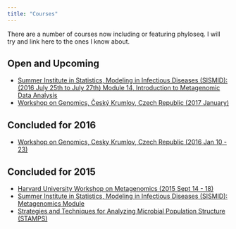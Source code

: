 ```yaml
---
title: "Courses"
---
```


There are a number of courses now including or featuring phyloseq. I will try and link here to the ones I know about.

## Open and Upcoming

- [Summer Institute in Statistics, Modeling in Infectious Diseases (SISMID): (2016 July 25th to July 27th) Module 14, Introduction to Metagenomic Data Analysis](http://www.biostat.washington.edu/suminst/sismid2016/modules/MD1614)
- [Workshop on Genomics, Český Krumlov, Czech Republic (2017 January)](http://evomics.org/workshops/workshop-on-genomics/)

## Concluded for 2016

- [Workshop on Genomics, Cesky Krumlov, Czech Republic (2016 Jan 10 - 23)](http://evomics.org/workshops/workshop-on-genomics/2016-workshop-on-genomics-cesky-krumlov/)

## Concluded for 2015

- [Harvard University Workshop on Metagenomics (2015 Sept 14 - 18)](http://evomics.org/workshops/harvard-university-workshops/2015-harvard-university-workshop-on-metagenomics/)
- [Summer Institute in Statistics, Modeling in Infectious Diseases (SISMID): Metagenomics Module](http://www.biostat.washington.edu/suminst/sismid/modules)
- [Strategies and Techniques for Analyzing Microbial Population Structure (STAMPS)](https://stamps.mbl.edu/index.php/Main_Page)

